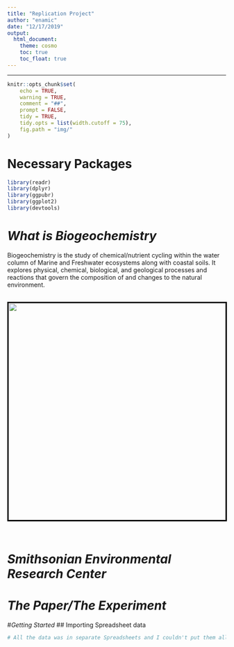 ```yaml
---
title: "Replication Project"
author: "enamic"
date: "12/17/2019"
output: 
  html_document:
    theme: cosmo
    toc: true
    toc_float: true
---
```


***

```r
knitr::opts_chunk$set(
	echo = TRUE,
	warning = TRUE,
	comment = "##",
	prompt = FALSE,
	tidy = TRUE,
	tidy.opts = list(width.cutoff = 75),
	fig.path = "img/"
)
```

# Necessary Packages
```r
library(readr)
library(dplyr)
library(ggpubr)
library(ggplot2)
library(devtools)
```

# *What is Biogeochemistry*
  Biogeochemistry is the study of chemical/nutrient cycling within the water column of Marine and Freshwater ecosystems along with coastal soils. It explores physical, chemical, biological, and geological processes and reactions that govern the composition of and changes to the natural environment.
  
<br><center>
<img src="Biogeochemistry Example.png" style="border:3px solid black" width="500px"/>
</center><br>

# *Smithsonian Environmental Research Center*
# *The Paper/The Experiment*
#*Getting Started*
## Importing Spreadsheet data
```r
# All the data was in separate Spreadsheets and I couldn't put them all together because it wouldn't make senses so I took out the data for the years I needed for each and turned them all into their own sheets and the .csv
```


